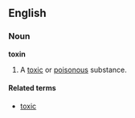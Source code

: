 ==English==
===Noun===
'''toxin'''

# A [[toxic]] or [[poisonous]] substance.

====Related terms====
*[[toxic]]